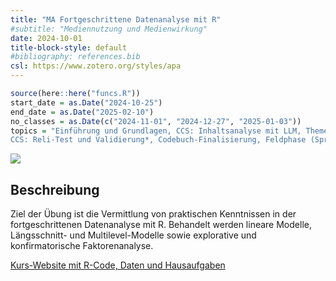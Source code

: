 ```yaml
---
title: "MA Fortgeschrittene Datenanalyse mit R"
#subtitle: "Mediennutzung und Medienwirkung"
date: 2024-10-01
title-block-style: default
#bibliography: references.bib
csl: https://www.zotero.org/styles/apa
---
```


```r
source(here::here("funcs.R"))
start_date = as.Date("2024-10-25")
end_date = as.Date("2025-02-10")
no_classes = as.Date(c("2024-11-01", "2024-12-27", "2025-01-03"))
topics = "Einführung und Grundlagen, CCS: Inhaltsanalyse mit LLM, Themenwahl und Forschungsfragen, Studiendesign und Stichprobe*, CCS: Datenerhebung, Kategorien und Codierung*, 
CCS: Reli-Test und Validierung*, Codebuch-Finalisierung, Feldphase (Sprechstunde), Datenanalyse und -visualisierung*, Ergebnisaufbereitung, Abschluss" |> str_split_1(", ") |> str_squish()
```

![](images/ma_r_title.jpg)

## Beschreibung

Ziel der Übung ist die Vermittlung von praktischen Kenntnissen in der fortgeschrittenen Datenanalyse mit R. Behandelt werden lineare Modelle, Längsschnitt- und Multilevel-Modelle sowie explorative und konfirmatorische Faktorenanalyse. 

[Kurs-Website mit R-Code, Daten und Hausaufgaben](https://stats.ifp.uni-mainz.de/ma-datenanalyse/)